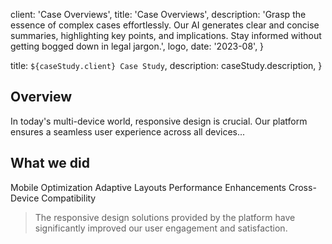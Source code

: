 
  client: 'Case Overviews',
  title: 'Case Overviews',
  description:
    'Grasp the essence of complex cases effortlessly. Our AI generates clear and concise summaries, highlighting key points, and implications. Stay informed without getting bogged down in legal jargon.',
  logo,
  date: '2023-08',
}

  title: `${caseStudy.client} Case Study`,
  description: caseStudy.description,
}

## Overview

In today's multi-device world, responsive design is crucial. Our platform ensures a seamless user experience across all devices...

## What we did

<TagList>
  <TagListItem>Mobile Optimization</TagListItem>
  <TagListItem>Adaptive Layouts</TagListItem>
  <TagListItem>Performance Enhancements</TagListItem>
  <TagListItem>Cross-Device Compatibility</TagListItem>
</TagList>

<Blockquote
  author={{ name: 'Alex Johnson', role: 'CEO of Responsive Solutions' }}
  image={{ src: logo }}
>
  The responsive design solutions provided by the platform have significantly improved our user engagement and satisfaction.
</Blockquote>

<StatList>
  <StatListItem value="80%" label="Increased Mobile Traffic" />
  <StatListItem value="70%" label="Improved Load Times" />
  <StatListItem value="95%" label="User Satisfaction" />
</StatList>
